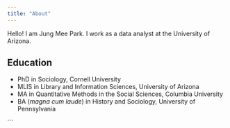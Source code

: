 ```yaml
---
title: "About"
---
```


Hello! 
I am Jung Mee Park. I work as a data analyst at the University of Arizona.

## Education
- PhD in Sociology, Cornell University
- MLIS in Library and Information Sciences, University of Arizona
- MA in Quantitative Methods in the Social Sciences, Columbia University
- BA (*magna cum laude*) in History and Sociology, University of Pennsylvania


```
